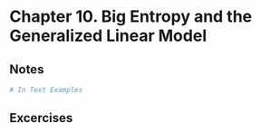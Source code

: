 # Chapter 10. Big Entropy and the Generalized Linear Model

## Notes

```r
# In Text Examples
```



## Excercises



